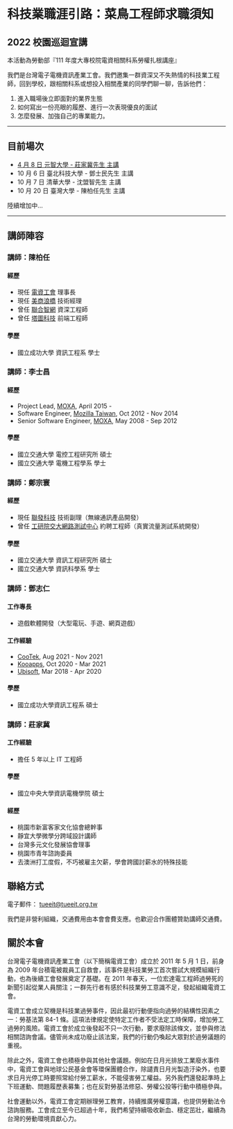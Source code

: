 
# 科技業職涯引路：菜鳥工程師求職須知

<Head>
  <meta property="og:title" content={`科技業職涯引路：菜鳥工程師求職須知 - 台灣電子電機資訊產業工會`} />
  <meta
    property="og:description"
    content="2022 校園巡迴宣講，邀集一群資深又不失熱情的科技業工程師，回到學校，跟相關科系或想投入相關產業的同學們聊一聊"
  />
  <meta property="og:type" content="website" />
</Head>

## 2022 校園巡迴宣講

本活動為勞動部『111 年度大專校院電資相關科系勞權扎根講座』

我們是台灣電子電機資訊產業工會。我們邀集一群資深又不失熱情的科技業工程師，回到學校，跟相關科系或想投入相關產業的同學們聊一聊，告訴他們：

1. 進入職場後立即面對的業界生態
2. 如何寫出一份亮眼的履歷、進行一次表現優良的面試
3. 怎麼發展、加強自己的專業能力。

---

## 目前場次

- [4 月 8 日 元智大學 - 莊家冀先生 主講](/news/20220405)
- 10 月 6 日 臺北科技大學 - 鄧士民先生 主講
- 10 月 7 日 清華大學 - 沈盟智先生 主講
- 10 月 20 日 臺灣大學 - 陳柏任先生 主講

陸續增加中...

---

## 講師陣容

<Box padding="24px" marginBottom="16px" borderLeft="16px solid #DC3B45">

<HStack justifyContent="space-between" alignItems="center" spacing="16px" pb="16px">

### 講師：陳柏任

<Avatar size="2xl" name="陳柏任" src="/images/proposal/speaker-01.jpeg" showBorder />
</HStack>

#### 經歷

- 現任 [電資工會](https://www.tueeit.org.tw/) 理事長
- 現任 [美商浪橋](https://www.splashtop.com/) 技術經理
- 曾任 [聯合智網](https://www.udicommerce.com/) 資深工程師
- 曾任 [塔圖科技](https://www.tagtoo.com/) 前端工程師

#### 學歷

- 國立成功大學 資訊工程系 學士

</Box>

<Box padding="24px" marginBottom="16px" borderLeft="16px solid #4C769B">
<HStack justifyContent="space-between" alignItems="center" spacing="16px" pb="16px">

### 講師：李士昌

<Avatar size="2xl" name="李士昌" src="/images/proposal/speaker-02.jpeg" />

</HStack>

#### 經歷

- Project Lead, [MOXA](https://www.moxa.com/), April 2015 -
- Software Engineer, [Mozilla Taiwan](https://www.mozilla.org/zh-TW/), Oct 2012 - Nov 2014
- Senior Software Engineer, [MOXA](https://www.moxa.com/), May 2008 - Sep 2012

#### 學歷

- 國立交通大學 電控工程研究所 碩士
- 國立交通大學 電機工程學系 學士

</Box>

<Box padding="24px" marginBottom="16px" borderLeft="16px solid #DC3B45">

<HStack justifyContent="space-between" alignItems="center" spacing="16px" pb="16px">

### 講師：鄭宗寰

<Avatar size="2xl" name="鄭宗寰" src="/images/proposal/speaker-03.jpeg" />

</HStack>

#### 經歷

- 現任 [聯發科技](https://www.mediatek.tw/) 技術副理（無線通訊產品開發）
- 曾任 [工研院交大網路測試中心](https://www.nbl.org.tw/) 約聘工程師（真實流量測試系統開發）

#### 學歷

- 國立交通大學 資訊工程研究所 碩士
- 國立交通大學 資訊科學系 學士

</Box>

<Box padding="24px" marginBottom="16px" borderLeft="16px solid #4C769B">
<HStack justifyContent="space-between" alignItems="center" spacing="16px" pb="16px">

### 講師：鄧志仁

<Avatar size="2xl" name="鄧志仁" src="/images/proposal/speaker-04.jpeg" />

</HStack>

#### 工作專長

- 遊戲軟體開發（大型電玩、手遊、網頁遊戲）

#### 工作經驗

- [CooTek](https://www.cootek.com/), Aug 2021 - Nov 2021
- [Kooapps](https://kooapps.com/), Oct 2020 - Mar 2021
- [Ubisoft](https://www.ubisoft.com/), Mar 2018 - Apr 2020

#### 學歷

- 國立成功大學資訊工程系 碩士

</Box>

<Box padding="24px" marginBottom="32px" borderLeft="16px solid #DC3B45">
<HStack justifyContent="space-between" alignItems="center" spacing="16px" pb="16px">

### 講師：莊家冀

<Avatar size="2xl" name="莊家冀" src="/images/proposal/speaker-05.jpeg" />

</HStack>

#### 工作經驗

- 擔任 5 年以上 IT 工程師

#### 學歷

- 國立中央大學資訊電機學院 碩士

#### 經歷

- 桃園市新富客家文化協會總幹事
- 靜宜大學微學分跨域設計講師
- 台灣多元文化發展協會理事
- 桃園市青年諮詢委員
- 去澳洲打工度假，不巧被雇主欠薪，學會跨國討薪水的特殊技能

</Box>

## 聯絡方式

電子郵件： tueeit@tueeit.org.tw

我們是非營利組織，交通費用由本會會費支應。也歡迎合作團體贊助講師交通費。

## 關於本會

台灣電子電機資訊產業工會（以下簡稱電資工會）成立於 2011 年 5 月 1 日，前身為 2009 年台積電被裁員工自救會，該事件是科技業勞工首次嘗試大規模組織行動，也為後續工會發展奠定了基礎。在 2011 年春天，一位宏達電工程師過勞死的新聞引起從業人員關注；一群先行者有感於科技業勞工意識不足，發起組織電資工會。

電資工會成立契機是科技業過勞事件，因此最初行動便指向過勞的結構性因素之一：勞基法第 84-1 條。這項法律規定使特定工作者不受法定工時保障，增加勞工過勞的風險。電資工會於成立後發起不只一次行動，要求廢除該條文，並參與修法相關諮詢會議。儘管尚未成功廢止該法案，我們的行動仍喚起大眾對於過勞議題的重視。

除此之外，電資工會也積極參與其他社會議題。例如在日月光排放工業廢水事件中，電資工會與地球公民基金會等環保團體合作，除譴責日月光製造汙染外，也要求日月光停工時要照常給付勞工薪水，不能侵害勞工權益。另外我們還發起準時上下班運動、問題履歷表募集；也在反對勞基法修惡、勞權公投等行動中積極參與。

社會運動以外，電資工會定期辦理勞工教育，持續推廣勞權意識，也提供勞動法令諮詢服務。工會成立至今已超過十年，我們希望持續吸收新血、穩定茁壯，繼續為台灣的勞動環境貢獻心力。
